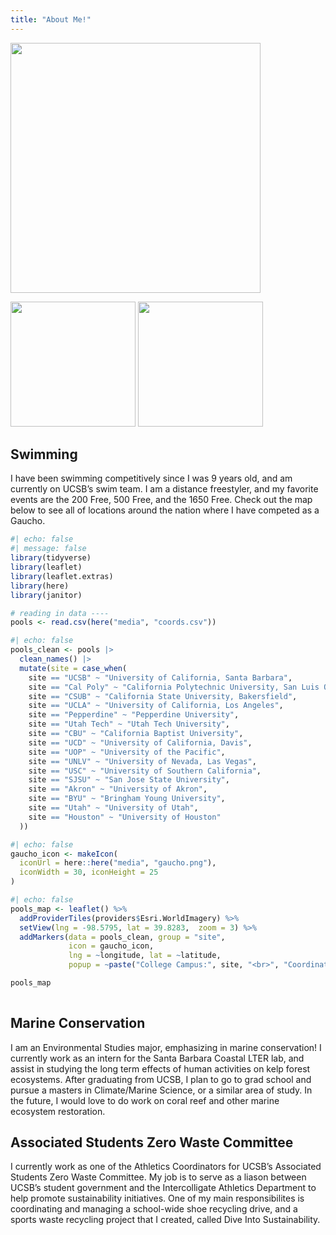 ```yaml
---
title: "About Me!"
---
```


![](media/IMG_2285.JPG){width="400"}

::: gallery
![](media/IMG_2173.JPG){group="my-gallery" width="200"} ![](media/Junior%20Group_Swim%20Media%202025_0031.JPG){group="my-gallery" width="200"}
:::

## Swimming

I have been swimming competitively since I was 9 years old, and am currently on UCSB's swim team. I am a distance freestyler, and my favorite events are the 200 Free, 500 Free, and the 1650 Free. Check out the map below to see all of locations around the nation where I have competed as a Gaucho.

```r
#| echo: false
#| message: false
library(tidyverse)
library(leaflet)
library(leaflet.extras)
library(here)
library(janitor)

# reading in data ----
pools <- read.csv(here("media", "coords.csv"))
```

```r
#| echo: false
pools_clean <- pools |> 
  clean_names() |> 
  mutate(site = case_when(
    site == "UCSB" ~ "University of California, Santa Barbara",
    site == "Cal Poly" ~ "California Polytechnic University, San Luis Obispo",
    site == "CSUB" ~ "California State University, Bakersfield",
    site == "UCLA" ~ "University of California, Los Angeles",
    site == "Pepperdine" ~ "Pepperdine University",
    site == "Utah Tech" ~ "Utah Tech University",
    site == "CBU" ~ "California Baptist University",
    site == "UCD" ~ "University of California, Davis",
    site == "UOP" ~ "University of the Pacific",
    site == "UNLV" ~ "University of Nevada, Las Vegas",
    site == "USC" ~ "University of Southern California",
    site == "SJSU" ~ "San Jose State University",
    site == "Akron" ~ "University of Akron",
    site == "BYU" ~ "Bringham Young University",
    site == "Utah" ~ "University of Utah",
    site == "Houston" ~ "University of Houston"
  ))
```

```r
#| echo: false
gaucho_icon <- makeIcon(
  iconUrl = here::here("media", "gaucho.png"),
  iconWidth = 30, iconHeight = 25
)
```

```r
#| echo: false
pools_map <- leaflet() %>%
  addProviderTiles(providers$Esri.WorldImagery) %>%
  setView(lng = -98.5795, lat = 39.8283,  zoom = 3) %>%
  addMarkers(data = pools_clean, group = "site",
             icon = gaucho_icon,
             lng = ~longitude, lat = ~latitude,
             popup = ~paste("College Campus:", site, "<br>", "Coordinates (lat/long):", latitude, ",", longitude))

pools_map
  
```

## Marine Conservation

I am an Environmental Studies major, emphasizing in marine conservation! I currently work as an intern for the Santa Barbara Coastal LTER lab, and assist in studying the long term effects of human activities on kelp forest ecosystems. After graduating from UCSB, I plan to go to grad school and pursue a masters in Climate/Marine Science, or a similar area of study. In the future, I would love to do work on coral reef and other marine ecosystem restoration.

## Associated Students Zero Waste Committee

I currently work as one of the Athletics Coordinators for UCSB's Associated Students Zero Waste Committee. My job is to serve as a liason between UCSB's student government and the Intercolligate Athletics Department to help promote sustainability initiatives. One of my main responsibilites is coordinating and managing a school-wide shoe recycling drive, and a sports waste recycling project that I created, called Dive Into Sustainability.
